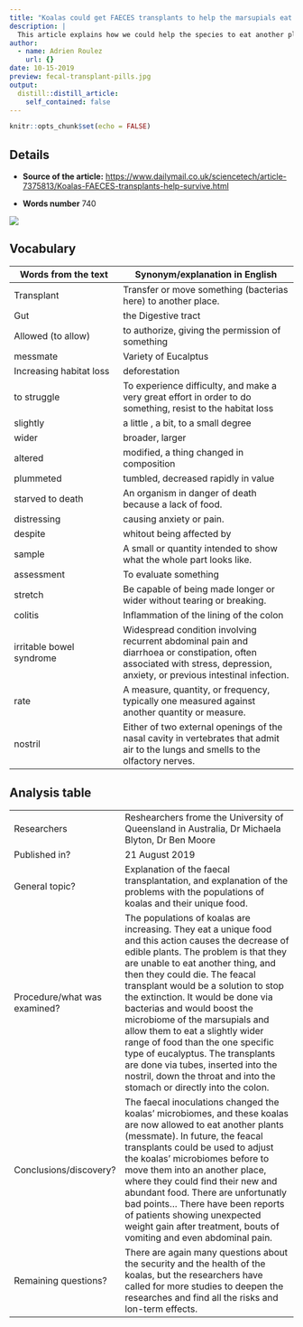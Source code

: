 ```yaml
---
title: "Koalas could get FAECES transplants to help the marsupials eat a wider variety of food and survive habitat loss"
description: |
  This article explains how we could help the species to eat another plants, and survive.
author:
  - name: Adrien Roulez
    url: {}
date: 10-15-2019
preview: fecal-transplant-pills.jpg
output:
  distill::distill_article:
    self_contained: false
---
```


```r
knitr::opts_chunk$set(echo = FALSE)
```

## Details

* **Source of the article:**
<https://www.dailymail.co.uk/sciencetech/article-7375813/Koalas-FAECES-transplants-help-survive.html>

* **Words number**
740



![](image.jpg)

## Vocabulary

| Words from the text | Synonym/explanation in English |
| ------------------- | ------------------------------ |
| Transplant | Transfer or move something (bacterias here) to another place.|
| Gut | the Digestive tract |
| Allowed (to allow) | to authorize, giving the permission of something |
| messmate | Variety of Eucalptus |
| Increasing habitat loss | deforestation |
| to struggle | To experience difficulty, and make a very great effort in order to do something, resist to the habitat loss |
| slightly | a little , a bit, to a small degree |
| wider | broader, larger |
| altered | modified, a thing changed in composition |
| plummeted | tumbled, decreased rapidly in value |
| starved to death | An organism in danger of death because a lack of food. |
| distressing | causing anxiety or pain. |
| despite | whitout being affected by |
| sample | A small or quantity intended to show what the whole part looks like. |
| assessment | To evaluate something |
| stretch | Be capable of being made longer or wider without tearing or breaking. |
| colitis | Inflammation of the lining of the colon |
| irritable bowel syndrome | Widespread condition involving recurrent abdominal pain and diarrhoea or constipation, often associated with stress, depression, anxiety, or previous intestinal infection. |
| rate | A measure, quantity, or frequency, typically one measured against another quantity or measure. |
| nostril | Either of two external openings of the nasal cavity in vertebrates that admit air to the lungs and smells to the olfactory nerves. |

## Analysis table

|                              |                                                                     |
| ---------------------------- | ------------------------------------------------------------------- |
| Researchers                  | Reshearchers frome the University of Queensland in Australia, Dr Michaela Blyton, Dr Ben Moore                          |
| Published in?                | 21 August 2019                                                       |
| General topic?               | Explanation of the faecal transplantation, and explanation of the problems with the populations of koalas and their unique food.                       |
| Procedure/what was examined? | The populations of koalas are increasing. They eat a unique food and this action causes the decrease of edible plants. The problem is that they are unable to eat another thing, and then they could die. The feacal transplant would be a solution to stop the extinction. It would be done via bacterias and would boost the microbiome of the marsupials and allow them to eat a slightly wider range of food than the one specific type of eucalyptus. The transplants are done via tubes, inserted into the nostril, down the throat and into the stomach or directly into the colon.|
| Conclusions/discovery?       |  The faecal inoculations changed the koalas' microbiomes, and these koalas are now allowed to eat another plants (messmate). In future, the feacal transplants could be used to adjust the koalas' microbiomes before to move them into an another place, where they could find their new and abundant food. There are unfortunatly bad points... There have been reports of patients showing unexpected weight gain after treatment, bouts of vomiting and even abdominal pain.      |
| Remaining questions?         | There are again many questions about the security and the health of the koalas, but the researchers have called for more studies to deepen the researches and find all the risks and lon-term effects. |
